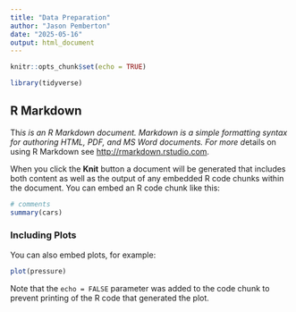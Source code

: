 ```yaml
---
title: "Data Preparation"
author: "Jason Pemberton"
date: "2025-05-16"
output: html_document
---
```


```r
knitr::opts_chunk$set(echo = TRUE)
```

```r
library(tidyverse)
```

## R Markdown

Th*is is an R Markdown document. Markdown is a simple formatting syntax for authoring HTML, PDF, and MS Word documents. For more d*etails on using R Markdown see <http://rmarkdown.rstudio.com>.

When you click the **Knit** button a document will be generated that includes both content as well as the output of any embedded R code chunks within the document. You can embed an R code chunk like this:

```r
# comments
summary(cars)
```

### Including Plots

You can also embed plots, for example:

```r
plot(pressure)
```

Note that the `echo = FALSE` parameter was added to the code chunk to prevent printing of the R code that generated the plot.
